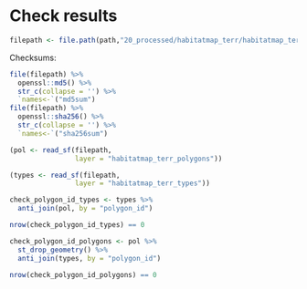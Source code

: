# Check results

```r
filepath <- file.path(path,"20_processed/habitatmap_terr/habitatmap_terr.gpkg")
```

Checksums:

```r
file(filepath) %>% 
  openssl::md5() %>% 
  str_c(collapse = '') %>% 
  `names<-`("md5sum")
file(filepath) %>% 
  openssl::sha256() %>% 
  str_c(collapse = '') %>% 
  `names<-`("sha256sum")
```


```r
(pol <- read_sf(filepath, 
                layer = "habitatmap_terr_polygons"))
```

```r
(types <- read_sf(filepath, 
                layer = "habitatmap_terr_types"))
```

```r
check_polygon_id_types <- types %>%
  anti_join(pol, by = "polygon_id")

nrow(check_polygon_id_types) == 0
```

```r
check_polygon_id_polygons <- pol %>%
  st_drop_geometry() %>%
  anti_join(types, by = "polygon_id")

nrow(check_polygon_id_polygons) == 0
```

